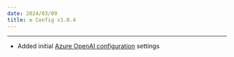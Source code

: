 ```yaml
---
date: 2024/03/09
title: ⚙️ Config v1.0.4
---
```



<ChangelogHeader />

---

- Added initial [Azure OpenAI configuration](/docs/configuration/librechat_yaml/object_structure/azure_openai) settings